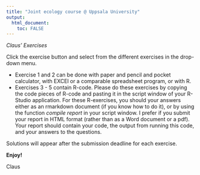 ```yaml
---
title: "Joint ecology course @ Uppsala University"
output: 
  html_document:
    toc: FALSE
---
```

*Claus' Exercises*

Click the exercise button and select from the different exercises in the drop-down menu. 

- Exercise 1 and 2 can be done with paper and pencil and pocket calculator, with EXCEl or a comparable spreadsheet program, or with R.
- Exercises 3 - 5 contain R-code. Please do these exercises by copying the code pieces of R-code and pasting it in the script window of your R-Studio application. For these R-exercises, you should your answers either as an rmarkdown document (if you know how to do it), or by using the function *compile report* in your script window. I prefer if you submit your report in HTML format (rather than as a Word document or a pdf). Your report should contain your code, the output from running this code, and your answers to the questions.

Solutions will appear after the submission deadline for each exercise.

**Enjoy!**

Claus



